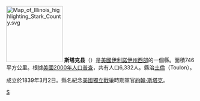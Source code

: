 {{noteTA
|T=zh-hans:斯塔克县 (伊利諾伊州);zh-hk:斯塔克縣 (伊利諾伊州);zh-tw:斯塔克郡 (伊利諾州);
|1=zh-hans:县;zh-hk:縣;zh-tw:郡;
}}

{{Otheruses|斯塔克縣|subject=美國伊利諾伊州的一個縣|other=同名的縣}}
[[File:Map_of_Illinois_highlighting_Stark_County.svg|150px]]
'''斯塔克县'''（{{lang-en|Stark County}}）是[[美國|美國]][[伊利諾伊州|伊利諾伊州]][[西伊利諾伊|西部]]的一個縣。面積746平方公里。根據[[美國2000年人口普查|美國2000年人口普查]]，共有人口6,332人。縣治[[土倫_(伊利諾伊州)|土倫]]（Toulon）。

成立於1839年3月2日。縣名紀念[[美國獨立戰爭|美國獨立戰爭]]時期軍官[[約翰·斯塔克|約翰·斯塔克]]。

{{伊利诺伊州}}
{{斯塔克縣 (伊利諾伊州)}}
{{Illinois-stub}}

[[Category:伊利諾州行政區劃|S]]
